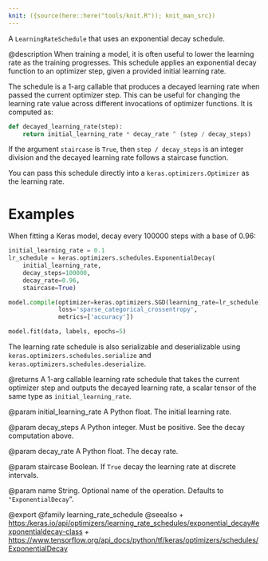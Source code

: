 ```yaml
---
knit: ({source(here::here("tools/knit.R")); knit_man_src})
---
```

A `LearningRateSchedule` that uses an exponential decay schedule.

@description
When training a model, it is often useful to lower the learning rate as
the training progresses. This schedule applies an exponential decay function
to an optimizer step, given a provided initial learning rate.

The schedule is a 1-arg callable that produces a decayed learning
rate when passed the current optimizer step. This can be useful for changing
the learning rate value across different invocations of optimizer functions.
It is computed as:

```python
def decayed_learning_rate(step):
    return initial_learning_rate * decay_rate ^ (step / decay_steps)
```

If the argument `staircase` is `True`, then `step / decay_steps` is
an integer division and the decayed learning rate follows a
staircase function.

You can pass this schedule directly into a `keras.optimizers.Optimizer`
as the learning rate.

# Examples
When fitting a Keras model, decay every 100000 steps with a base
of 0.96:

```python
initial_learning_rate = 0.1
lr_schedule = keras.optimizers.schedules.ExponentialDecay(
    initial_learning_rate,
    decay_steps=100000,
    decay_rate=0.96,
    staircase=True)

model.compile(optimizer=keras.optimizers.SGD(learning_rate=lr_schedule),
              loss='sparse_categorical_crossentropy',
              metrics=['accuracy'])

model.fit(data, labels, epochs=5)
```

The learning rate schedule is also serializable and deserializable using
`keras.optimizers.schedules.serialize` and
`keras.optimizers.schedules.deserialize`.

@returns
A 1-arg callable learning rate schedule that takes the current optimizer
step and outputs the decayed learning rate, a scalar tensor of the
same type as `initial_learning_rate`.

@param initial_learning_rate
A Python float. The initial learning rate.

@param decay_steps
A Python integer. Must be positive. See the decay
computation above.

@param decay_rate
A Python float. The decay rate.

@param staircase
Boolean.  If `True` decay the learning rate at discrete
intervals.

@param name
String.  Optional name of the operation.  Defaults to
`"ExponentialDecay`".

@export
@family learning_rate_schedule
@seealso
+ <https:/keras.io/api/optimizers/learning_rate_schedules/exponential_decay#exponentialdecay-class>
+ <https://www.tensorflow.org/api_docs/python/tf/keras/optimizers/schedules/ExponentialDecay>
